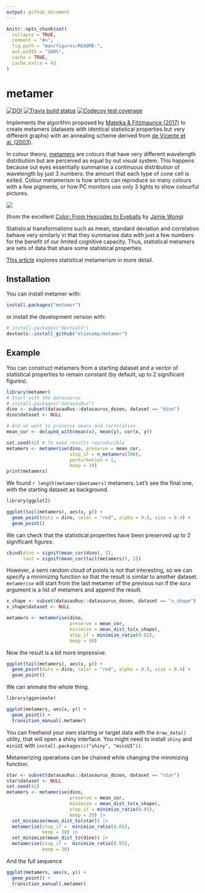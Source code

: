 ```yaml
---
output: github_document
---
```


<!-- README.md is generated from README.Rmd. Please edit that file -->

```r
knitr::opts_chunk$set(
  collapse = TRUE,
  comment = "#>",
  fig.path = "man/figures/README-",
  out.width = "100%",
  cache = TRUE,
  cache.extra = 43
)

```
# metamer
<!-- badges: start -->
[![DOI](https://zenodo.org/badge/159563811.svg)](https://zenodo.org/badge/latestdoi/159563811)  [![Travis build status](https://travis-ci.org/eliocamp/metamer.svg?branch=master)](https://travis-ci.org/eliocamp/metamer) [![Codecov test coverage](https://codecov.io/gh/eliocamp/metamer/branch/master/graph/badge.svg)](https://app.codecov.io/gh/eliocamp/metamer?branch=master)
<!-- badges: end -->


Implements the algorithm proposed by [Matejka & Fitzmaurice (2017)](https://www.autodesk.com/research/publications/same-stats-different-graphs) to create metamers (datasets with identical statistical properties but very different graphs) with an annealing scheme derived from [de Vicente et al. (2003)](https://www.sciencedirect.com/science/article/abs/pii/S0375960103013653?via%3Dihub).

In colour theory, [metamers](https://en.wikipedia.org/wiki/Metamerism_(color)) are colours that have very different wavelength distribution but are perceived as equal by out visual system. This happens because out eyes essentially summarise a continuous distribution of wavelength by just 3 numbers: the amount that each type of cone cell is exited. Colour metamerism is how artists can reproduce so many colours with a few pigments, or how PC monitors use only 3 lights to show colourful pictures. 

![](man/figures/lemon.jpg)

(from the excellent [Color: From Hexcodes to Eyeballs](http://jamie-wong.com/post/color/) by [Jamie Wong](https://github.com/jlfwong))

Statistical transformations such as mean, standard deviation and correlation behave very similarly in that they summarise data with just a few numbers for the benefit of our limited cognitive capacity. Thus, statistical metamers are sets of data that share some statistical properties. 

[This article](https://eliocamp.github.io/codigo-r/en/2019/01/statistical-metamerism/) explores statistical metamerism in more detail. 

## Installation

You can install metamer with:

```r
install.packages("metamer")
```

or install the development version with:

``` r
# install.packages("devtools")
devtools::install_github("eliocamp/metamer")
```

## Example

You can construct metamers from a starting dataset and a vector of statistical properties to remain constant (by default, up to 2 significant figures). 

```r
library(metamer)
# Start with the datasaurus
# install.packages("datasauRus")
dino <- subset(datasauRus::datasaurus_dozen, dataset == "dino")
dino$dataset <- NULL

# And we want to preserve means and correlation
mean_cor <- delayed_with(mean(x), mean(y), cor(x, y)) 

set.seed(42) # To make results reproducible
metamers <- metamerise(dino, preserve = mean_cor, 
                       stop_if = n_metamers(300), 
                       perturbation = 1,
                       keep = 19)
print(metamers)
```

We found `r length(metamers$metamers)` metamers. Let's see the final one, with the starting dataset as background. 

```r
library(ggplot2)

ggplot(tail(metamers), aes(x, y)) +
  geom_point(data = dino, color = "red", alpha = 0.5, size = 0.4) +
  geom_point()
```

We can check that the statistical properties have been preserved up to 2 significant figures:

```r
cbind(dino = signif(mean_cor(dino), 2),
      last = signif(mean_cor(tail(metamers)), 2))
```

However, a semi random cloud of points is not that interesting, so we can specify a minimizing function so that the result is similar to another dataset. `metamerise` will start from the last metamer of the previous run if the `data` argument is a list of metamers and append the result. 

```r
x_shape <- subset(datasauRus::datasaurus_dozen, dataset == "x_shape")
x_shape$dataset <- NULL
```

```r
metamers <- metamerise(dino, 
                       preserve = mean_cor,
                       minimize = mean_dist_to(x_shape),
                       stop_if = minimize_ratio(0.02),
                       keep = 99)
```

Now the result is a bit more impressive. 

```r
ggplot(tail(metamers), aes(x, y)) +
  geom_point(data = dino, color = "red", alpha = 0.5, size = 0.4) +
  geom_point()
```

We can animate the whole thing. 

```r
library(gganimate)

ggplot(metamers, aes(x, y)) +
  geom_point() +
  transition_manual(.metamer)
```

You can freehand your own starting or target data with the `draw_data()` utility, that will open a shiny interface. You might need to install `shiny` and `miniUI` with `install.packages(c("shiny", "miniUI"))`.

Metamerizing operations can be chained while changing the minimizing function. 

```r

star <- subset(datasauRus::datasaurus_dozen, dataset == "star")
star$dataset <- NULL
set.seed(42)
metamers <- metamerise(dino,
                       preserve = mean_cor, 
                       minimize = mean_dist_to(x_shape),
                       stop_if = minimize_ratio(0.05),
                       keep = 29) |> 
  set_minimize(mean_dist_to(star)) |> 
  metamerise(stop_if =  minimize_ratio(0.05),
             keep = 30) |> 
  set_minimize(mean_dist_to(dino)) |> 
  metamerise(stop_if =  minimize_ratio(0.05), 
             keep = 30) 
```

And the full sequence 

```r
ggplot(metamers, aes(x, y)) +
  geom_point() +
  transition_manual(.metamer)
```

